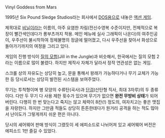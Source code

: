 Vinyl Goddess from Mars

1995년 Six Pound Sledge Studios라는 회사에서 [[DOS]]용으로 내놓은 [[액션 게임]].

제목대로 [[비닐]]이라는 이름의, 아주 요염한 차림(전신수영복 수준이지만, 전체적으로 복장이 빨간색인데다가 롱부츠까지 착용. 메인 메뉴에 실사 그래픽이 나온다)의 여주인공이, 우주선이 불시착하여 정체불명의 정글에 떨어졌고, 다시 우주선을 찾아서 화성으로 돌아가기까지의 여정을 그리고 있다.

게임의 진행 방식이 [[질의 모험]](Jill in the Jungle)과 비슷해서, 한국에서는 질의 모험 2라는 이름으로 많이 불렸다. 하지만 제작사 자체가 달라서 정작 연관성은 없는 게임.

스크롤 상의 자유도는 상당히 높고, 문을 통해서 왕래가 가능하다거나 무기 교체가 가능한 등 당시로서는 상당히 발전된 시스템을 보여주었다.

무기는 투척형이며 병 모양의 수류탄(곡사)과 [[단검]](산탄형 직사, 최대 3자루)의 두 종류이다. 다만 두 무기 다 사용 제한 횟수가 있으며 무기가 없으면 '''완전 무방비 상태'''가 되어버린다. 다행히 한 번 맞는다고 죽지는 않고 체력이 8칸(!) 정도의, 여자치고는 좋은 맷집을 자랑한다. 하지만 그만큼 적들도 상당히 튼튼한데다가 원거리 공격을 하는 적도 많아서 난이도가 그렇게까지 쉬운 편은 아니다.

당시의 셰어웨어 판매 방식이 그랬듯이 세 에피소드로 나뉘어져 있고 셰어웨어 버전은 에피소드 1만 즐길 수 있었다.
